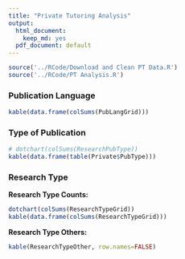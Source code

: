 ```yaml
---
title: "Private Tutoring Analysis"
output:
  html_document:
    keep_md: yes
  pdf_document: default
---
```



```r
source('../RCode/Download and Clean PT Data.R')
source('../RCode/PT Analysis.R')
```

### Publication Language


```r
kable(data.frame(colSums(PubLangGrid)))
```

### Type of Publication

```r
# dotchart(colSums(ResearchPubType))
kable(data.frame(table(Private$PubType)))
```

### Research Type

**Research Type Counts:**

```r
dotchart(colSums(ResearchTypeGrid))
kable(data.frame(colSums(ResearchTypeGrid)))
```

**Research Type Others:** 

```r
kable(ResearchTypeOther, row.names=FALSE)
```

